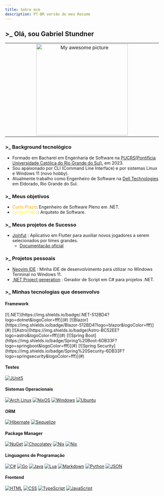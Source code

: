 ```yaml
---
title: Sobre mim
description: PT-BR versão do meu Resume
---
```


## >_ Olá, sou Gabriel Stundner

<table align="center"><tr><td align="center" width="9999">
    <img src="https://github.com/F4NT0/fantodocs/blob/main/public/me.png?raw=true" alt="My awesome picture" width="300" /> 
</td></tr></table>

### >_ Background tecnológico

- Formado em Bacharel em Engenharia de Software na [PUCRS(Pontifícia Universidade Católica do Rio Grande do Sul).](https://portal.pucrs.br/en/ensino/cursos/graduacao/engenharia-de-software/) em 2023.
- Sou apaixonado por CLI (Command Line Interface) e por sistemas Linux e Windows 11 (novo hobby).
- Atualmente trabalho como Engenheiro de Software na [Dell Technologies](https://www.dell.com/en-us/lp/dt/who-we-are?msockid=13a6ae50813463391d39bb2080e2622b) em Eldorado, Rio Grande do Sul.

### >_ Meus objetivos

- <span style="color: orange">Curto Prazo</span>: Engenheiro de Software Pleno em .NET.
- <span style="color: yellow">Longo Prazo</span>: Arquiteto de Software.

### >_ Meus projetos de Sucesso

- [Joinfut](https://www.instagram.com/join.fut/) : Aplicativo em Flutter para auxiliar novos jogadores a serem selecionados por times grandes.
    - [Documentação oficial](https://tools.ages.pucrs.br/Joinfut/joinfut-wiki/-/wikis/home)


### >_ Projetos pessoais

- [Neovim IDE](https://github.com/F4NT0/nvim) : Minha IDE de desenvolvimento para utilizar no Windows Terminal no Windows 11.
- [.NET Project generation](https://github.com/F4NT0/dotnet-generator-scripts) : Gerador de Script em C# para projetos .NET. 

### >_ Minhas tecnologias que desenvolvo


#### Framework

<p align="center"></p>
[![.NET](https://img.shields.io/badge/.NET-512BD4?logo=dotnet&logoColor=fff)](#)
[![Blazor](https://img.shields.io/badge/Blazor-512BD4?logo=blazor&logoColor=fff)](#)
[![Astro](https://img.shields.io/badge/Astro-BC52EE?logo=astro&logoColor=fff)](#) 
[![Spring Boot](https://img.shields.io/badge/Spring%20Boot-6DB33F?logo=springboot&logoColor=fff)](#)
[![Spring Security](https://img.shields.io/badge/Spring%20Security-6DB33F?logo=springsecurity&logoColor=fff)](#)


#### Testes

[![JUnit5](https://img.shields.io/badge/JUnit5-C21325?logo=junit5&logoColor=fff)](#)

#### Sistemas Operacionais

[![Arch Linux](https://img.shields.io/badge/Arch%20Linux-1793D1?logo=arch-linux&logoColor=fff)](#)
[![NixOS](https://img.shields.io/badge/NixOS-5277C3?logo=nixos&logoColor=fff)](#)
[![Windows](https://custom-icon-badges.demolab.com/badge/Windows-0078D6?logo=windows11&logoColor=white)](#)
[![Ubuntu](https://img.shields.io/badge/Ubuntu-E95420?logo=ubuntu&logoColor=white)](#)

#### ORM

[![Hibernate](https://img.shields.io/badge/Hibernate-59666C?logo=hibernate&logoColor=fff)](#)
[![Sequelize](https://img.shields.io/badge/Sequelize-52B0E7?logo=sequelize&logoColor=fff)](#)

#### Package Manager

[![NuGet](https://img.shields.io/badge/NuGet-004880?logo=nuget&logoColor=fff)](#)
[![Chocolatey](https://img.shields.io/badge/Chocolatey-80B5E3?logo=chocolatey&logoColor=fff)](#)
[![Nix](https://img.shields.io/badge/Nix-5277C3?logo=nixos&logoColor=fff)](#)
[![Nix](https://img.shields.io/badge/Nix-5277C3?logo=nixos&logoColor=fff)](#)

#### Linguagens de Programação

[![C#](https://custom-icon-badges.demolab.com/badge/C%23-%654FF0.svg?logo=cshrp&logoColor=white)](#)
[![Go](https://img.shields.io/badge/Go-%2300ADD8.svg?&logo=go&logoColor=white)](#)
[![Java](https://img.shields.io/badge/Java-%23ED8B00.svg?logo=openjdk&logoColor=white)](#)
[![Lua](https://img.shields.io/badge/Lua-%232C2D72.svg?logo=lua&logoColor=white)](#)
[![Markdown](https://img.shields.io/badge/Markdown-%23000000.svg?logo=markdown&logoColor=white)](#)
[![Python](https://img.shields.io/badge/Python-3776AB?logo=python&logoColor=fff)](#)
[![JSON](https://img.shields.io/badge/JSON-000?logo=json&logoColor=fff)](#)


#### Frontend

[![HTML](https://img.shields.io/badge/HTML-%23E34F26.svg?logo=html5&logoColor=white)](#)
[![CSS](https://img.shields.io/badge/CSS-639?logo=css&logoColor=fff)](#)
[![TypeScript](https://img.shields.io/badge/TypeScript-3178C6?logo=typescript&logoColor=fff)](#)
[![JavaScript](https://img.shields.io/badge/JavaScript-F7DF1E?logo=javascript&logoColor=000)](#)


